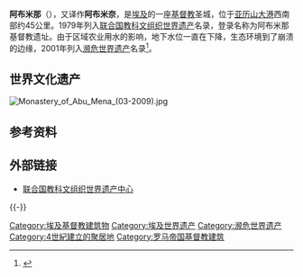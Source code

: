 {{世界遺産概要表
|site_img = File:Religious_Complex_at_Abu_Mena_(XIII).jpg
|site_img_capt = 
|site_img_width = 350px
|zh_name = 阿布米那基督教遗址
|en_name = Abu Mena
|fr_name = Abou Mena
|country ={{EGY}}
|Region =阿拉伯国家
|area =0.1ha
|criterion_c = (4)
|rg_year = 1979年
|ex_rg_year = 
|remarks = 
|ID = 90
|Coor={{coord|30.840980|N|29.663117|E|type:landmark|name=Mina (Abu Mena)|display=title}}
|map_img =
|map_img_width = 275px
}}

'''阿布米那'''（{{lang-ar|<big>أبو مينا</big>}}），又译作'''阿布米奈'''，是[[埃及|埃及]]的一座[[基督教|基督教]]圣城，位于[[亚历山大港|亚历山大港]]西南部约45公里。1979年列入[[联合国教科文组织|联合国教科文组织]][[世界遗产|世界遗产]]名录，登录名称为阿布米那基督教遗址。由于区域农业用水的影响，地下水位一直在下降，生态环境到了崩溃的边缘，2001年列入[[濒危世界遗产|濒危世界遗产]]名录<ref>{{Cite web |url=http://whc.unesco.org/en/list/90/threats |title=UNESCO World Heritage in Danger List |access-date=2011-05-14 |archive-date=2021-05-03 |archive-url=https://web.archive.org/web/20210503172245/http://whc.unesco.org/en/list/90/threats/ |dead-url=no }}</ref>。

== 世界文化遗产 ==
[[File:Monastery_of_Abu_Mena_(03-2009).jpg|thumb]]
{{世界遗产基准|4}}

== 参考资料 ==
{{Reflist}}

== 外部链接 ==
* [http://whc.unesco.org/en/list/90 联合国教科文组织世界遗产中心] {{Wayback|url=http://whc.unesco.org/en/list/90 |date=20181225215838 }}

{{-}}
{{埃及世界遗产}}

[[Category:埃及基督教建筑物|Category:埃及基督教建筑物]]
[[Category:埃及世界遗产|Category:埃及世界遗产]]
[[Category:濒危世界遗产|Category:濒危世界遗产]]
[[Category:4世紀建立的聚居地|Category:4世紀建立的聚居地]]
[[Category:罗马帝国基督教建筑|Category:罗马帝国基督教建筑]]